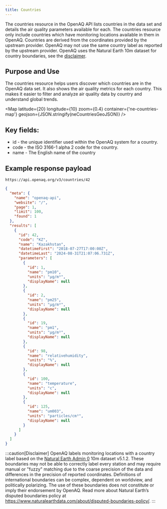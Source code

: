 ```yaml
---
title: Countries
---
```





The countries resource in the OpenAQ API lists countries in the data set and 
details the air quality parameters available for each. The countries resource 
only include countries which have monitoring locations available in them in 
OpenAQ. Countries are derived from the coordinates provided by the upstream 
provider. OpenAQ may not use the same country label as reported by the upstream
provider. OpenAQ uses the Natural Earth 10m dataset for country boundaries, see
the [disclaimer](disclaimers/countries).

## Purpose and Use

The countries resource helps users discover which countries are in the OpenAQ 
data set. It also shows the air quality metrics for each country. This makes it 
easier to filter and analyze air quality data by country and understand global 
trends.


<Map
  latitude={20}
  longitude={10}
  zoom={0.4}
  container={'ne-countries-map'}
  geojson={JSON.stringify(neCountriesGeoJSON)}
/>

## Key fields:

* id - the unique identifier used within the OpenAQ system for a
country.
* code - the ISO 3166-1 alpha 2 code for the country.
* name - The English name of the country

## Example response payload

`https://api.openaq.org/v3/countries/42`

```json
{
  "meta": {
    "name": "openaq-api",
    "website": "/",
    "page": 1,
    "limit": 100,
    "found": 1
  },
  "results": [
    {
      "id": 42,
      "code": "KZ",
      "name": "Kazakhstan",
      "datetimeFirst": "2018-07-27T17:00:00Z",
      "datetimeLast": "2024-08-31T21:07:06.731Z",
      "parameters": [
        {
          "id": 1,
          "name": "pm10",
          "units": "µg/m³",
          "displayName": null
        },
        {
          "id": 2,
          "name": "pm25",
          "units": "µg/m³",
          "displayName": null
        },
        {
          "id": 19,
          "name": "pm1",
          "units": "µg/m³",
          "displayName": null
        },
        {
          "id": 98,
          "name": "relativehumidity",
          "units": "%",
          "displayName": null
        },
        {
          "id": 100,
          "name": "temperature",
          "units": "c",
          "displayName": null
        },
        {
          "id": 125,
          "name": "um003",
          "units": "particles/cm³",
          "displayName": null
        }
      ]
    }
  ]
}

```

:::caution[Disclaimer]
OpenAQ labels monitoring locations with a country label based on the [Natural 
Earth Admin 0](https://www.naturalearthdata.com/) 10m dataset v5.1.2. 
These boundaries may not be able to correctly label every station and may 
require manual or "fuzzy" matching due to the coarse precision of the data and 
differences in the precision of reported coordinates. Definitions of 
international boundaries can be complex, dependent on worldview, and politically
polarizing. The use of these boundaries does not constitute or imply their 
endorsement by OpenAQ. Read more about Natural Earth’s disputed boundaries 
policy at https://www.naturalearthdata.com/about/disputed-boundaries-policy/. 
:::